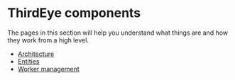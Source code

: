 # ThirdEye components

The pages in this section will help you understand what things are and how they work from a high level.

* [Architecture](concepts-thirdeye-components/concepts-thirdeye-architecture.md)
* [Entities](concepts-thirdeye-components/concepts-thirdeye-entities.md)
* [Worker management](concepts-thirdeye-components/concepts-thirdeye-worker-management.md)